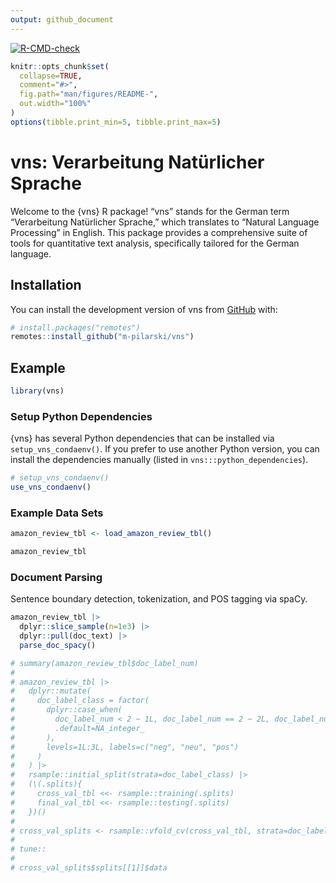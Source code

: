 ```yaml
---
output: github_document
---
```


<!-- README.md is generated from README.Rmd. Please edit that file -->

<!-- badges: start -->
[![R-CMD-check](https://github.com/m-pilarski/derp/actions/workflows/R-CMD-check.yaml/badge.svg)](https://github.com/m-pilarski/derp/actions/workflows/R-CMD-check.yaml)
<!-- badges: end -->

```r
knitr::opts_chunk$set(
  collapse=TRUE,
  comment="#>",
  fig.path="man/figures/README-",
  out.width="100%"
)
options(tibble.print_min=5, tibble.print_max=5)
```

# vns: Verarbeitung Natürlicher Sprache

Welcome to the {vns} R package! "vns" stands for the German term "Verarbeitung Natürlicher Sprache," which translates to "Natural Language Processing" in English. This package provides a comprehensive suite of tools for quantitative text analysis, specifically tailored for the German language.

## Installation

You can install the development version of vns from [GitHub](https://github.com/) with:

```r
# install.packages("remotes")
remotes::install_github("m-pilarski/vns")
```

## Example

```r
library(vns)
```

### Setup Python Dependencies

{vns} has several Python dependencies that can be installed via `setup_vns_condaenv()`. If you prefer to use another Python version, you can install the dependencies manually (listed in `vns:::python_dependencies`).

```r
# setup_vns_condaenv()
use_vns_condaenv()
```

### Example Data Sets

```r
amazon_review_tbl <- load_amazon_review_tbl()

amazon_review_tbl
```

### Document Parsing

Sentence boundary detection, tokenization, and POS tagging via spaCy.

```r
amazon_review_tbl |> 
  dplyr::slice_sample(n=1e3) |> 
  dplyr::pull(doc_text) |> 
  parse_doc_spacy()
```

```r
# summary(amazon_review_tbl$doc_label_num)
# 
# amazon_review_tbl |> 
#   dplyr::mutate(
#     doc_label_class = factor(
#       dplyr::case_when(
#         doc_label_num < 2 ~ 1L, doc_label_num == 2 ~ 2L, doc_label_num > 2 ~ 3L,
#         .default=NA_integer_
#       ),
#       levels=1L:3L, labels=c("neg", "neu", "pos")
#     )
#   ) |> 
#   rsample::initial_split(strata=doc_label_class) |> 
#   (\(.splits){
#     cross_val_tbl <<- rsample::training(.splits)
#     final_val_tbl <<- rsample::testing(.splits)
#   })()
# 
# cross_val_splits <- rsample::vfold_cv(cross_val_tbl, strata=doc_label_class)
# 
# tune::
# 
# cross_val_splits$splits[[1]]$data
```

